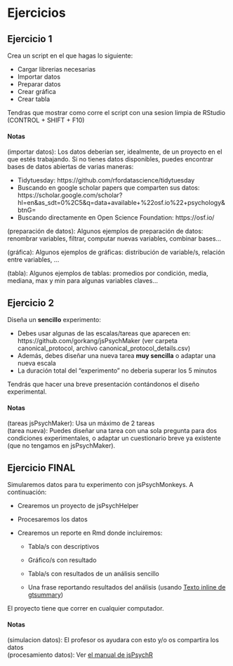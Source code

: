 # Ejercicios

## Ejercicio 1

Crea un script en el que hagas lo siguiente:  

  + Cargar librerias necesarias  
  + Importar datos  
  + Preparar datos   
  + Crear gráfica  
  + Crear tabla  

Tendras que mostrar como corre el script con una sesion limpia de RStudio (CONTROL + SHIFT + F10)


#### Notas {.ejercicio -}

(importar datos): Los datos deberían ser, idealmente, de un proyecto en el que estés trabajando. Si no tienes datos disponibles, puedes encontrar bases de datos abiertas de varias maneras:

- Tidytuesday: https://github.com/rfordatascience/tidytuesday
- Buscando en google scholar papers que comparten sus datos: https://scholar.google.com/scholar?hl=en&as_sdt=0%2C5&q=data+available+%22osf.io%22+psychology&btnG=
- Buscando directamente en Open Science Foundation: https://osf.io/

(preparación de datos): Algunos ejemplos de preparación de datos: renombrar variables, filtrar, computar nuevas variables, combinar bases...

(gráfica): Algunos ejemplos de gráficas: distribución de variable/s, relación entre variables, ...

(tabla): Algunos ejemplos de tablas: promedios por condición, media, mediana, max y min para algunas variables claves...



## Ejercicio 2

Diseña un **sencillo** experimento:

  + Debes usar algunas de las escalas/tareas que aparecen en: https://github.com/gorkang/jsPsychMaker (ver carpeta canonical_protocol, archivo canonical_protocol_details.csv)
  + Además, debes diseñar una nueva tarea **muy sencilla** o adaptar una nueva escala
  + La duración total del "experimento" no deberia superar los 5 minutos
  
  Tendrás que hacer una breve presentación contándonos el diseño experimental.  

#### Notas {.ejercicio -}

(tareas jsPsychMaker): Usa un máximo de 2 tareas  
(tarea nueva): Puedes diseñar una tarea con una sola pregunta para dos condiciones experimentales, o adaptar un cuestionario breve ya existente (que no tengamos en jsPsychMaker). 





## Ejercicio FINAL

Simularemos datos para tu experimento con jsPsychMonkeys. A continuación:

- Crearemos un proyecto de jsPsychHelper  

- Procesaremos los datos  

- Crearemos un reporte en Rmd donde incluiremos:   

  + Tabla/s con descriptivos  
  
  + Gráfico/s con resultado  
  
  + Tabla/s con resultados de un análisis sencillo  
  
  + Una frase reportando resultados del análisis (usando [Texto inline de gtsummary](análisis-de-datos-inferencial.html#texto-inline))  
  

El proyecto tiene que correr en cualquier computador.  


#### Notas {.ejercicio -}

(simulacion datos): El profesor os ayudara con esto y/o os compartira los datos  
(procesamiento datos): Ver [el manual de jsPsychR](https://gorkang.github.io/jsPsychR-manual/QuickGuide.html#QuickGuidejsPsychHelpeR)  
